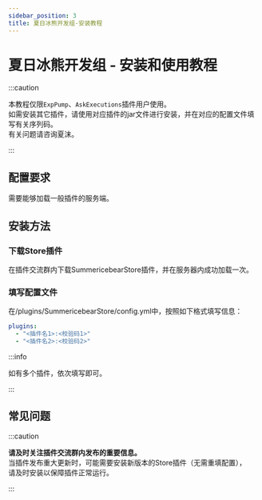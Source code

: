 ```yaml
---
sidebar_position: 3
title: 夏日冰熊开发组-安装教程
---
```


# 夏日冰熊开发组 - 安装和使用教程

:::caution

本教程仅限`ExpPump`、`AskExecutions`插件用户使用。<br/>
如需安装其它插件，请使用对应插件的jar文件进行安装，并在对应的配置文件填写有关序列码。<br/>
有关问题请咨询夏沫。

:::

## 配置要求
需要能够加载一般插件的服务端。
## 安装方法
### 下载Store插件
在插件交流群内下载SummericebearStore插件，并在服务器内成功加载一次。
### 填写配置文件
在/plugins/SummericebearStore/config.yml中，按照如下格式填写信息：
```yaml
plugins:
  - "<插件名1>:<校验码1>"
  - "<插件名2>:<校验码2>"
```

:::info

如有多个插件，依次填写即可。

:::

## 常见问题

:::caution

**请及时关注插件交流群内发布的重要信息。**<br/>
当插件发布重大更新时，可能需要安装新版本的Store插件（无需重填配置），<br/>
请及时安装以保障插件正常运行。

:::
